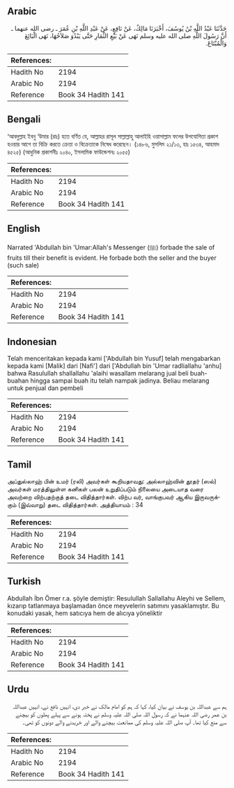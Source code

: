 ## Arabic


<div dir="rtl" lang="ar" style={{fontSize:'larger',backgroundColor:'#f8f9fa',padding:20}}>
حَدَّثَنَا عَبْدُ اللَّهِ بْنُ يُوسُفَ، أَخْبَرَنَا مَالِكٌ، عَنْ نَافِعٍ، عَنْ عَبْدِ اللَّهِ بْنِ عُمَرَ ـ رضى الله عنهما ـ أَنَّ رَسُولَ اللَّهِ صلى الله عليه وسلم نَهَى عَنْ بَيْعِ الثِّمَارِ حَتَّى يَبْدُوَ صَلاَحُهَا، نَهَى الْبَائِعَ وَالْمُبْتَاعَ‏.‏
</div>
<div style={{backgroundColor:'#f8f9fa',padding:20, marginBottom: 10}}><table> <thead> <tr> <th>References:</th> <th></th> </tr> </thead> <tbody><tr><td>Hadith No</td><td>2194</td></tr><tr><td>Arabic No</td><td>2194</td></tr><tr><td>Reference</td><td>Book 34 Hadith 141</td></tr></tbody></table></div>

## Bengali


<div dir="ltr" lang="bn" style={{fontSize:'larger',backgroundColor:'#f8f9fa',padding:20}}>
‘আবদুল্লাহ ইবনু ‘উমার (রাঃ) হতে বর্ণিত যে, আল্লাহর রাসূল সাল্লাল্লাহু আলাইহি ওয়াসাল্লাম ফলের উপযোগিতা প্রকাশ হওয়ার আগে তা বিক্রি করতে ক্রেতা ও বিক্রেতাকে নিষেধ করেছেন। (১৪৮৬, মুসলিম ২১/১৩, হাঃ ১৫৩৪, আহমাদ ৪৫২৫) (আধুনিক প্রকাশনীঃ ২০৪০, ইসলামিক ফাউন্ডেশনঃ ২০৫৫)
</div>
<div style={{backgroundColor:'#f8f9fa',padding:20, marginBottom: 10}}><table> <thead> <tr> <th>References:</th> <th></th> </tr> </thead> <tbody><tr><td>Hadith No</td><td>2194</td></tr><tr><td>Arabic No</td><td>2194</td></tr><tr><td>Reference</td><td>Book 34 Hadith 141</td></tr></tbody></table></div>

## English


<div dir="ltr" lang="en" style={{fontSize:'larger',backgroundColor:'#f8f9fa',padding:20}}>
Narrated 'Abdullah bin 'Umar:Allah's Messenger (ﷺ) forbade the sale of fruits till their benefit is evident. He forbade both the seller and the buyer (such sale)
</div>
<div style={{backgroundColor:'#f8f9fa',padding:20, marginBottom: 10}}><table> <thead> <tr> <th>References:</th> <th></th> </tr> </thead> <tbody><tr><td>Hadith No</td><td>2194</td></tr><tr><td>Arabic No</td><td>2194</td></tr><tr><td>Reference</td><td>Book 34 Hadith 141</td></tr></tbody></table></div>

## Indonesian


<div dir="ltr" lang="id" style={{fontSize:'larger',backgroundColor:'#f8f9fa',padding:20}}>
Telah menceritakan kepada kami ['Abdullah bin Yusuf] telah mengabarkan kepada kami [Malik] dari [Nafi'] dari ['Abdullah bin 'Umar radliallahu 'anhu] bahwa Rasulullah shallallahu 'alaihi wasallam melarang jual beli buah-buahan hingga sampai buah itu telah nampak jadinya. Beliau melarang untuk penjual dan pembeli
</div>
<div style={{backgroundColor:'#f8f9fa',padding:20, marginBottom: 10}}><table> <thead> <tr> <th>References:</th> <th></th> </tr> </thead> <tbody><tr><td>Hadith No</td><td>2194</td></tr><tr><td>Arabic No</td><td>2194</td></tr><tr><td>Reference</td><td>Book 34 Hadith 141</td></tr></tbody></table></div>

## Tamil


<div dir="ltr" lang="ta" style={{fontSize:'larger',backgroundColor:'#f8f9fa',padding:20}}>
அப்துல்லாஹ் பின் உமர் (ரலி) அவர்கள் கூறியதாவது: அல்லாஹ்வின் தூதர் (ஸல்) அவர்கள் மரத்திலுள்ள கனிகள் பலன் உறுதிப்படும் நிலையை அடையாத வரை அவற்றை விற்பதற்குத் தடை விதித்தார்கள். விற்ப வர், வாங்குபவர் ஆகிய இருவருக்கும் (இவ்வாறு) தடை விதித்தார்கள். அத்தியாயம் : 34
</div>
<div style={{backgroundColor:'#f8f9fa',padding:20, marginBottom: 10}}><table> <thead> <tr> <th>References:</th> <th></th> </tr> </thead> <tbody><tr><td>Hadith No</td><td>2194</td></tr><tr><td>Arabic No</td><td>2194</td></tr><tr><td>Reference</td><td>Book 34 Hadith 141</td></tr></tbody></table></div>

## Turkish


<div dir="ltr" lang="tr" style={{fontSize:'larger',backgroundColor:'#f8f9fa',padding:20}}>
Abdullah İbn Ömer r.a. şöyle demiştir: Resulullah Sallallahu Aleyhi ve Sellem, kızarıp tatlanmaya başlamadan önce meyvelerin satımını yasaklamıştır. Bu konudaki yasak, hem satıcıya hem de alıcıya yöneliktir
</div>
<div style={{backgroundColor:'#f8f9fa',padding:20, marginBottom: 10}}><table> <thead> <tr> <th>References:</th> <th></th> </tr> </thead> <tbody><tr><td>Hadith No</td><td>2194</td></tr><tr><td>Arabic No</td><td>2194</td></tr><tr><td>Reference</td><td>Book 34 Hadith 141</td></tr></tbody></table></div>

## Urdu


<div dir="rtl" lang="ur" style={{fontSize:'larger',backgroundColor:'#f8f9fa',padding:20}}>
ہم سے عبداللہ بن یوسف نے بیان کیا، کہا کہ ہم کو امام مالک نے خبر دی، انہیں نافع نے، انہیں عبداللہ بن عمر رضی اللہ عنہما نے کہ رسول اللہ صلی اللہ علیہ وسلم نے پختہ ہونے سے پہلے پھلوں کو بیچنے سے منع کیا تھا۔ آپ صلی اللہ علیہ وسلم کی ممانعت بیچنے والے اور خریدنے والے دونوں کو تھی۔
</div>
<div style={{backgroundColor:'#f8f9fa',padding:20, marginBottom: 10}}><table> <thead> <tr> <th>References:</th> <th></th> </tr> </thead> <tbody><tr><td>Hadith No</td><td>2194</td></tr><tr><td>Arabic No</td><td>2194</td></tr><tr><td>Reference</td><td>Book 34 Hadith 141</td></tr></tbody></table></div>